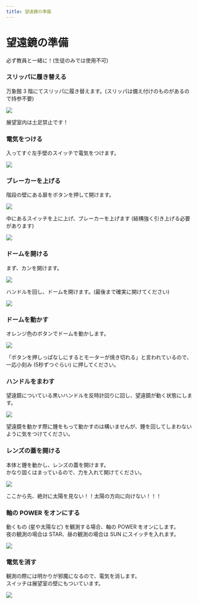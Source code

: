 ```yaml
---
title: 望遠鏡の準備
---
```



# 望遠鏡の準備

<Callout type="error">必ず教員と一緒に！(生徒のみでは使用不可)</Callout>

<Steps>

### スリッパに履き替える

万象館 3 階にてスリッパに履き替えます。(スリッパは備え付けのものがあるので持参不要)

![](/img/slipper.webp)

<Callout type="warning">展望室内は土足禁止です！</Callout>

### 電気をつける

入ってすぐ左手壁のスイッチで電気をつけます。

![](/img/light_sw1_m.webp)

### ブレーカーを上げる

階段の壁にある扉をボタンを押して開けます。

![](/img/breaker_m.webp)

中にあるスイッチを上に上げ、ブレーカーを上げます (結構強く引き上げる必要があります)

![](/img/breaker_on_m.webp)

### ドームを開ける

まず、カンを開けます。

![](/img/dome_kan_open.webp)

ハンドルを回し、ドームを開けます。(最後まで確実に開けてください)

![](/img/dome_handle_open.webp)

### ドームを動かす

オレンジ色のボタンでドームを動かします。

![](/img/dome_remote3_m.webp)

<Callout type="info">
  「ボタンを押しっぱなしにするとモーターが焼き切れる」と言われているので、一応小刻み
  (5秒ずつぐらい) に押してください。
</Callout>

### ハンドルをまわす

望遠鏡についている黒いハンドルを反時計回りに回し、望遠鏡が動く状態にします。

![](/img/ts_handle_unlock.webp)

<Callout type="warning">
  望遠鏡を動かす際に錘をもって動かすのは構いませんが、錘を回してしまわないように気をつけてください。
</Callout>

### レンズの蓋を開ける

本体と錘を動かし、レンズの蓋を開けます。<br />
かなり固くはまっているので、力を入れて開けてください。

![](/img/ts_cap1_m.webp)

<Callout type="error">
  ここから先、絶対に太陽を見ない！！太陽の方向に向けない！！！
</Callout>

### 軸の POWER をオンにする

動くもの (星や太陽など) を観測する場合、軸の POWER をオンにします。<br />
夜の観測の場合は STAR、昼の観測の場合は SUN にスイッチを入れます。

![](/img/ts_sw_m.webp)

### 電気を消す

観測の際には明かりが邪魔になるので、電気を消します。<br />
スイッチは展望室の壁にもついています。

![](/img/light_sw2_m.webp)

</Steps>
